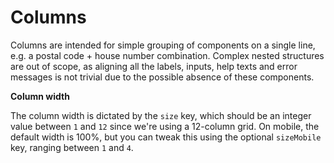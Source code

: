 

<Meta of={ColumnsStories} />

# Columns

Columns are intended for simple grouping of components on a single line, e.g. a postal code + house
number combination. Complex nested structures are out of scope, as aligning all the labels, inputs,
help texts and error messages is not trivial due to the possible absence of these components.

**Column width**

The column width is dictated by the `size` key, which should be an integer value between `1` and
`12` since we're using a 12-column grid. On mobile, the default width is 100%, but you can tweak
this using the optional `sizeMobile` key, ranging between `1` and `4`.
